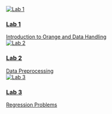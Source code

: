 ```{=html}
<div class="lab-grid">
  <a href="lab1.qmd" class="lab-card">
    <div class="card-inner">
      <img src="_resources/images/lab1.jpg" alt="Lab 1">
      <div class="overlay">
        <div class="overlay-text">
          <h3>Lab 1</h3>
          <span class="subtitle">Introduction to Orange and Data Handling</span>
        </div>
      </div>
    </div>
  </a>
  <a href="lab2.qmd" class="lab-card">
    <div class="card-inner">
      <img src="_resources/images/lab2.jpg" alt="Lab 2">
      <div class="overlay">
        <div class="overlay-text">
          <h3>Lab 2</h3>
          <span class="subtitle">Data Preprocessing</span>
        </div>
      </div>
    </div>
  </a>
  <a href="lab3.qmd" class="lab-card">
    <div class="card-inner">
      <img src="_resources/images/lab3.jpg" alt="Lab 3">
      <div class="overlay">
        <div class="overlay-text">
          <h3>Lab 3</h3>
          <span class="subtitle">Regression Problems</span>
        </div>
      </div>
    </div>
  </a>
</div>
```